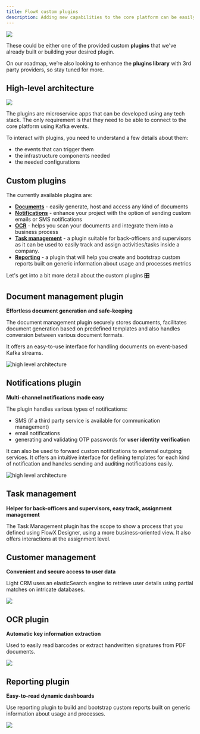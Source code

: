 ```yaml
---
title: FlowX custom plugins
description: Adding new capabilities to the core platform can be easily done by using plugins. FlowX plugins represent already-built functionality that can be added to a FlowX.AI platform deployment.
---
```


![](https://s3.eu-west-1.amazonaws.com/docx.flowx.ai/platform-deep-dive/plugins.diagram.png)

These could be either one of the provided custom **plugins** that we've already built or building your desired plugin.

On our roadmap, we’re also looking to enhance the **plugins library** with 3rd party providers, so stay tuned for more.

## High-level architecture

![](https://s3.eu-west-1.amazonaws.com/docx.flowx.ai/platform-deep-dive/plugins_diagram.png)

The plugins are microservice apps that can be developed using any tech stack. The only requirement is that they need to be able to connect to the core platform using Kafka events.

<Card title="Introduction to Kafka" href="../../platform-overview/frameworks-and-standards/event-driven-architecture-frameworks/intro-to-kafka-concepts" icon ="file">
</Card>

<Card title="Send message task (Kafka)" href="../../building-blocks/node/message-send-received-task-node#send-message-task" icon ="file">
</Card>

<Card title="Receive message task (Kafka)" href="../../building-blocks/node/message-send-received-task-node#receive-message-task" icon ="file">
</Card>

To interact with plugins, you need to understand a few details about them:

* the events that can trigger them
* the infrastructure components needed
* the needed configurations

## Custom plugins

The currently available plugins are:

* [**Documents**](./custom-plugins/documents-plugin/documents-plugin-overview) - easily generate, host and access any kind of documents
* [**Notifications**](./custom-plugins/notifications-plugin/notifications-plugin-overview) - enhance your project with the option of sending custom emails or SMS notifications
* [**OCR**](./custom-plugins/ocr-plugin) - helps you scan your documents and integrate them into a business process
* [**Task management**](./custom-plugins/task-management/task-management-overview) - a plugin suitable for back-officers and supervisors as it can be used to easily track and assign activities/tasks inside a company.
* [**Reporting**](./custom-plugins/reporting/reporting-overview) - a plugin that will help you create and bootstrap custom reports built on generic information about usage and processes metrics

Let's get into a bit more detail about the custom plugins 🎛️

## Document management plugin

**Effortless document generation and safe-keeping** 

The document management plugin securely stores documents, facilitates document generation based on predefined templates and also handles conversion between various document formats.

It offers an easy-to-use interface for handling documents on event-based Kafka streams.

![high level architecture](https://s3.eu-west-1.amazonaws.com/docx.flowx.ai/platform-deep-dive/document_service_architecture.svg)

<Card title="More about Documents plugin" href="./custom-plugins/documents-plugin/documents-plugin-overview" icon = "file">
</Card>

## Notifications plugin

**Multi-channel notifications made easy**

The plugin handles various types of notifications:

* SMS (if a third party service is available for communication management)
* email notifications
* generating and validating OTP passwords for **user identity verification**

It can also be used to forward custom notifications to external outgoing services. It offers an intuitive interface for defining templates for each kind of notification and handles sending and auditing notifications easily.

![high level architecture](https://s3.eu-west-1.amazonaws.com/docx.flowx.ai/platform-deep-dive/custom_plugins_architecture.svg)

<Card title="More about Notifications plugin" href="./custom-plugins/notifications-plugin/notifications-plugin-overview" icon ="file">
</Card>

## Task management

**Helper for back-officers and supervisors, easy track, assignment management**

The Task Management plugin has the scope to show a process that you defined using FlowX Designer, using a more business-oriented view. It also offers interactions at the assignment level.

<Card title ="More about Task Management plugin" href="./custom-plugins/task-management/task-management-overview" icon ="file">
</Card>


## Customer management

**Convenient and secure access to user data** 

Light CRM uses an elasticSearch engine to retrieve user details using partial matches on intricate databases.

![](https://s3.eu-west-1.amazonaws.com/docx.flowx.ai/platform-deep-dive/crm_plugin_archi.svg)

<Card title="More about Customer management plugin" href="./custom-plugins/customer-management/customer-management-overview" icon="file">
</Card>

## OCR plugin

**Automatic key information extraction** 

Used to easily read barcodes or extract handwritten signatures from PDF documents.

![](https://s3.eu-west-1.amazonaws.com/docx.flowx.ai/platform-deep-dive/ocr_plugin_archi.svg)

<Card title="More about OCR plugin" href="./custom-plugins/ocr-plugin" icon ="file">
</Card>

## Reporting plugin

**Easy-to-read dynamic dashboards**

Use reporting plugin to build and bootstrap custom reports built on generic information about usage and processes.

![](https://s3.eu-west-1.amazonaws.com/docx.flowx.ai/platform-deep-dive/reporting_diag.png)

<Card title="More about Reporting plugin" href="./custom-plugins/reporting/reporting-overview" icon ="file">
</Card>

